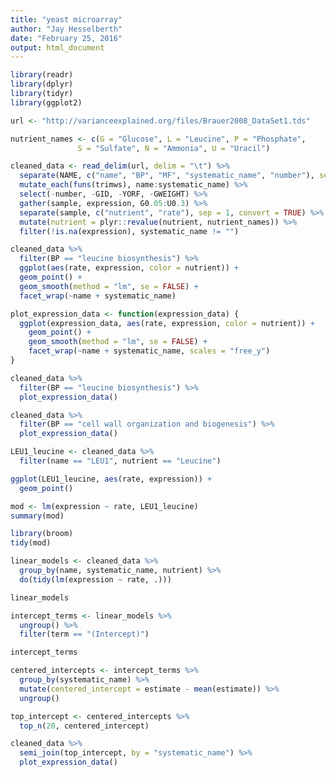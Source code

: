 ```yaml
---
title: "yeast microarray"
author: "Jay Hesselberth"
date: "February 25, 2016"
output: html_document
---
```


```r
library(readr)
library(dplyr)
library(tidyr)
library(ggplot2)

url <- "http://varianceexplained.org/files/Brauer2008_DataSet1.tds"

nutrient_names <- c(G = "Glucose", L = "Leucine", P = "Phosphate",
               S = "Sulfate", N = "Ammonia", U = "Uracil")

cleaned_data <- read_delim(url, delim = "\t") %>%
  separate(NAME, c("name", "BP", "MF", "systematic_name", "number"), sep = "\\|\\|") %>%
  mutate_each(funs(trimws), name:systematic_name) %>%
  select(-number, -GID, -YORF, -GWEIGHT) %>%
  gather(sample, expression, G0.05:U0.3) %>%
  separate(sample, c("nutrient", "rate"), sep = 1, convert = TRUE) %>%
  mutate(nutrient = plyr::revalue(nutrient, nutrient_names)) %>%
  filter(!is.na(expression), systematic_name != "")
```

```r
cleaned_data %>%
  filter(BP == "leucine biosynthesis") %>%
  ggplot(aes(rate, expression, color = nutrient)) +
  geom_point() +
  geom_smooth(method = "lm", se = FALSE) +
  facet_wrap(~name + systematic_name)
```

```r
plot_expression_data <- function(expression_data) {
  ggplot(expression_data, aes(rate, expression, color = nutrient)) +
    geom_point() +
    geom_smooth(method = "lm", se = FALSE) +
    facet_wrap(~name + systematic_name, scales = "free_y")
}

cleaned_data %>%
  filter(BP == "leucine biosynthesis") %>%
  plot_expression_data()

cleaned_data %>%
  filter(BP == "cell wall organization and biogenesis") %>%
  plot_expression_data()
```

```r
LEU1_leucine <- cleaned_data %>%
  filter(name == "LEU1", nutrient == "Leucine")

ggplot(LEU1_leucine, aes(rate, expression)) +
  geom_point()
```

```r
mod <- lm(expression ~ rate, LEU1_leucine)
summary(mod)
```

```r
library(broom)
tidy(mod)
```

```r
linear_models <- cleaned_data %>%
  group_by(name, systematic_name, nutrient) %>%
  do(tidy(lm(expression ~ rate, .)))

linear_models
```

```r
intercept_terms <- linear_models %>%
  ungroup() %>%
  filter(term == "(Intercept)")

intercept_terms
```

```r
centered_intercepts <- intercept_terms %>%
  group_by(systematic_name) %>%
  mutate(centered_intercept = estimate - mean(estimate)) %>%
  ungroup()

top_intercept <- centered_intercepts %>%
  top_n(20, centered_intercept)

cleaned_data %>%
  semi_join(top_intercept, by = "systematic_name") %>%
  plot_expression_data()
```

